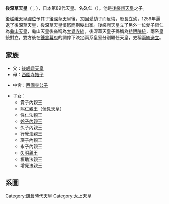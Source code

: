 
{{基礎情報 天皇
| 名  =<center>後深草天皇
| 代数=第89
| 画像=[[File:Emperor_Go-Fukakusa.jpg|220px]]
| 説明=後深草天皇畫像。[[宮內廳|宮內廳]]藏《[[天子攝關御影|天子攝關御影]]》
| 在位= 1246年2月16日-1259年1月9日（{{age in years and days|1246|2|16|1259|1|9|age=no}}）
| 時代=[[鎌倉時代|鎌倉時代]]
| 年号=[[寬元|寬元]]<br>[[寶治|寶治]]<br>[[建長|建長]]<br>[[康元|康元]]<br>[[正嘉|正嘉]]<br>[[正元_(後深草天皇)|正元]]
| 首都=[[京都|京都]]
| 皇居=[[京都御所|京都御所]]
| 諱  =久仁
| 幼称=
| 別名=        
| 印　=
| 出生年=[[寬元|寬元]]元年六月初十日<br/>{{birth date|1243|6|28}}
| 出生地=今出川殿 
| 逝世年=[[嘉元|嘉元]]二年七月十六日<br/>{{death date and age|1304|8|17|1243|6|28}}
| 逝世地=二条富小路殿 
| 陵墓=深草北陵
| 前任=[[後嵯峨天皇|後嵯峨天皇]]
| 繼任=[[龜山天皇|龜山天皇]]
| 皇子  =
| 中宮=西園寺公子 
| 女御=
| 父親=[[後嵯峨天皇|後嵯峨天皇]]
| 母親=[[西園寺姞子|西園寺姞子]]
| 註釋=
|}}
'''後深草天皇'''（{{jpn|j=後深草天皇|hg=ごふかくさてんのう|rm=Go-fukakusa Tennō}}；{{bd|1243年|6月28日|1304年|8月17日|後深草天皇}}），日本第89代天皇。名'''久仁'''（{{jpn|j=久仁|hg=ひさひと|rm=Hisahito}}）。他是[[後嵯峨天皇|後嵯峨天皇]]之子。

[[後嵯峨天皇|後嵯峨天皇]][[禪位|禪位]]予其子[[後深草天皇|後深草天皇]]後，又因愛幼子而反悔，廢長立幼，1259年逼退了後深草天皇，後深草天皇憤怒而剃髮出家。後嵯峨天皇立了另外一位愛子恆仁為[[龜山天皇|龜山天皇]]，龜山天皇後裔稱為[[大覺寺統|大覺寺統]]，後深草天皇子孫稱為[[持明院統|持明院統]]，兩系皇統對立，雙方後在[[鐮倉幕府|鐮倉幕府]]的調停下決定兩系皇室分別繼任天皇，史稱[[兩統迭立|兩統迭立]]。

==家族==
*父：[[後嵯峨天皇|後嵯峨天皇]]
*母：[[西園寺姞子|西園寺姞子]]

*中宮：[[西園寺公子|西園寺公子]] 

*子女：
**貴子內親王
**熙仁親王（[[伏見天皇|伏見天皇]]）
**性仁法親王
**[[姈子內親王|姈子內親王]]
**久子內親王
**行覺法親王
**瑛子內親王
**永子內親王
**[[久明親王|久明親王]]
**桓助法親王
**增覺法親王

==系圖==
{{日本皇室鎌倉後期}}

{{日本天皇|[[後嵯峨天皇|後嵯峨天皇]]|[[龜山天皇|龜山天皇]]}}
{{日本歷代天皇}}

{{Authority control}}
[[Category:鎌倉時代天皇|Category:鎌倉時代天皇]]
[[Category:太上天皇|Category:太上天皇]]